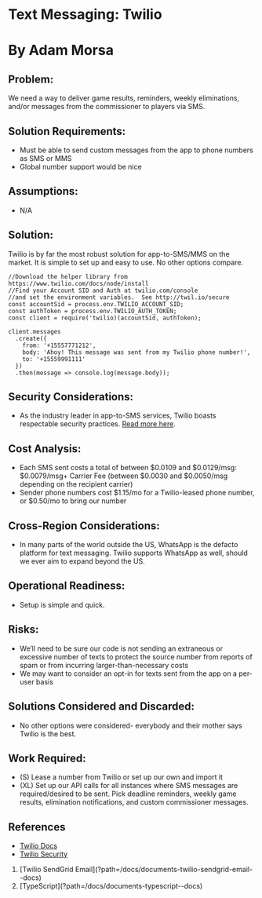 # Text Messaging: Twilio

# By Adam Morsa

## Problem:

We need a way to deliver game results, reminders, weekly eliminations, and/or messages from
the commissioner to players via SMS.

## Solution Requirements:

- Must be able to send custom messages from the app to phone numbers as SMS or
  MMS
- Global number support would be nice

## Assumptions:

- N/A

## Solution:

Twilio is by far the most robust solution for app-to-SMS/MMS on the market. It is simple to set
up and easy to use. No other options compare.

```
//Download the helper library from https://www.twilio.com/docs/node/install
//Find your Account SID and Auth at twilio.com/console
//and set the environment variables.  See http://twil.io/secure
const accountSid = process.env.TWILIO_ACCOUNT_SID;
const authToken = process.env.TWILIO_AUTH_TOKEN;
const client = require('twilio)(accountSid, authToken);

client.messages
  .create({
    from: '+15557771212',
    body: 'Ahoy! This message was sent from my Twilio phone number!',
    to: '+15559991111'
  })
  .then(message => console.log(message.body));
```

## Security Considerations:

- As the industry leader in app-to-SMS services, Twilio boasts respectable security practices. [Read more here](https://www.twilio.com/docs/usage/security).

## Cost Analysis:

- Each SMS sent costs a total of between $0.0109 and $0.0129/msg:
  $0.0079/msg+ Carrier Fee (between $0.0030 and $0.0050/msg depending on the recipient
  carrier)
- Sender phone numbers cost $1.15/mo for a Twilio-leased phone number, or $0.50/mo to
  bring our number

## Cross-Region Considerations:

- In many parts of the world outside the US, WhatsApp is the defacto platform for text
  messaging. Twilio supports WhatsApp as well, should we ever aim to expand beyond the
  US.

## Operational Readiness:

- Setup is simple and quick.

## Risks:

- We’ll need to be sure our code is not sending an extraneous or excessive number of
  texts to protect the source number from reports of spam or from incurring
  larger-than-necessary costs
- We may want to consider an opt-in for texts sent from the app on a per-user basis

## Solutions Considered and Discarded:

- No other options were considered- everybody and their mother says Twilio is the best.

## Work Required:

- (S) Lease a number from Twilio or set up our own and import it
- (XL) Set up our API calls for all instances where SMS messages are required/desired to
  be sent. Pick deadline reminders, weekly game results, elimination notifications, and
  custom commissioner messages.

## References

- [Twilio Docs](https://www.twilio.com/docs)
- [Twilio Security](https://www.twilio.com/docs/usage/security)

<ol className="doc_nav_links">
  <li>
    [Twilio SendGrid Email](?path=/docs/documents-twilio-sendgrid-email--docs)
  </li>
  <li>[TypeScript](?path=/docs/documents-typescript--docs)</li>
</ol>
